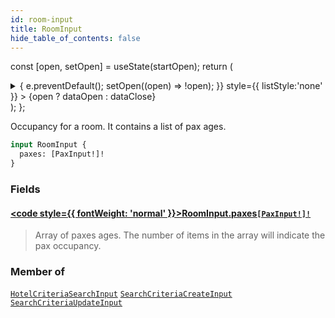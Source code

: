 ```yaml
---
id: room-input
title: RoomInput
hide_table_of_contents: false
---
```






const [open, setOpen] = useState(startOpen);
return (
<details {...(open ? { open: true } : {})} className="details" style={{ border:'none', boxShadow:'none', background:'var(--ifm-background-color)' }}>
<summary
onClick={(e) => {
e.preventDefault();
setOpen((open) => !open);
}}
style={{ listStyle:'none' }} >
{open ? dataOpen : dataClose}
</summary>
{open && children}
</details>
);
};

Occupancy for a room. It contains a list of pax ages.

```graphql
input RoomInput {
  paxes: [PaxInput!]!
}
```

### Fields

#### [<code style={{ fontWeight: 'normal' }}>RoomInput.<b>paxes</b></code>](#)<Bullet />[`[PaxInput!]!`](/api/inputs/pax-input) <Badge class="badge badge--secondary" text="non-null"/> <Badge class="badge badge--secondary" text="input"/>

> Array of paxes ages. The number of items in the array will indicate the pax occupancy.

### Member of

[`HotelCriteriaSearchInput`](/api/inputs/hotel-criteria-search-input) <Badge class="badge badge--secondary" text="input"/><Bullet />[`SearchCriteriaCreateInput`](/api/inputs/search-criteria-create-input) <Badge class="badge badge--secondary" text="input"/><Bullet />[`SearchCriteriaUpdateInput`](/api/inputs/search-criteria-update-input) <Badge class="badge badge--secondary" text="input"/>
